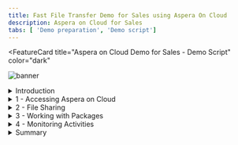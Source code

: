 ```yaml
---
title: Fast File Transfer Demo for Sales using Aspera On Cloud
description: Aspera on Cloud for Sales
tabs: [ 'Demo preparation', 'Demo script']
---
```


<FeatureCard
  title="Aspera on Cloud Demo for Sales - Demo Script"
  color="dark"
  >

![banner](./images/Hero-Image2.jpg)

</FeatureCard>

<span id="place1"></span>

<details>
<summary>Introduction</summary>
<br/>
Hello everyone. Today we will demonstrate how Aspera on Cloud transfers, distributes, and synchronizes large files and data sets globally at maximum speed.
<br/><br/>
Today, businesses across industries are facing greater challenges moving large files and massive sets of data quickly and reliably between global sites and teams. Failing to meet these challenges can limit an organization’s ability to meet critical business imperatives that yield increased revenues, reduced costs, improved customer service, and new or improved business models.
<br/><br/>
Aspera FASP technology has the ability to move large amounts of data in a variety of ways, including both file transfer and streaming.  Regardless of the size of data - megabytes, gigabytes, or terabytes, we can transfer it quickly, securely, and reliably around the world.  Our solutions integrate the latest security technologies, practices and auditing practices to keep your data safe.Today's demo will focus on file transfer.  We will demonstrate the use of our Software as a Service solution Aspera on Cloud to upload and download files to a repository and send packages of files to another party.
<br/><br/>
This demo shows a typical file transfer scenario between different users in a company. Here we will see how to transfer, distribute, and synchronize files and data sets globally at maximum speed. We will learn how to accelerate collaboration with teams around the world on big data and large files. At the same time, we will see how to monitor and control data transfers.
<br/><br/>
Let’s get started!

<br/><br/>

(Demo intro slides <a href="./files/Aspera for Sellers - Presentation.pptx" target="_blank" rel="noreferrer">here</a>)

<br/>


</details>

<details>
<summary>1 - Accessing Aspera on Cloud</summary>

<br/>

| **1.1** | **Accessing the Environment** |
| :--- | :--- |
| **Narration** | In this demo we are using Aspera on Cloud. Aspera on Cloud is IBM’s on-demand SaaS offering for global content transfer and exchange. The service enables organizations to move large files and data sets – securely and reliably – across on-premises and multi-cloud environments at unrivaled speed. Let’s see Aspera on Cloud in action. Let me begin by logging in.  |
| **Action** &nbsp; 1.1.1 | Open your Aspera on Cloud Demo organization URL. If you don't know your URL, open the <a href="https://ibmaspera.com/help/find-organizations" target="_blank">Welcome to IBM Aspera on Cloud page</a> and click on your organization on **Recently viewed organizations** (if you are not able to see your organization here, find your organization using your email address). <br/><br/> ![](images/access-env-1.png) |
| **Action** &nbsp; 1.1.2 | Click **Log in with IBMid**. (If necessary enter your IBMid and password)  <br/<br/> ![](images/access-env-2.png)|

<br/>

| **1.2** | **Welcome page** |
| :--- | :--- |
| **Narration** | Here we have our Aspera on Cloud organization. Using Aspera on Cloud, organizations can store and readily access files and folders in multiple cloud-based and on-premises storage systems. Sharing among users is as easy as browsing or dragging-and-dropping files – regardless of where the files are located – freeing collaboration from traditional boundaries among colleagues in both local and remote locations. <br/><br/> When we login the first time, we see the list of applications we have access to. Aspera on Cloud include multiples applications: Files to manage and share files and folders; Packages to send and download files; Activity to track usage and user activities; Automation to create automated tasks to simplify workflows and Admin to manage user and configure server settings. Users will only see and access applications that they have permission to use. <br/><br/> In this page, we can define a default app to open by default when we access or Aspera on Cloud organization. Let’s start using Files. |
| **Action** &nbsp; 1.2.1 | Describe and show all apps (don't click). <br/><br/> ![](images/welcome-1.png) |
| **Action** &nbsp; 1.2.2 | Show how to make an app default (don't click). <br/><br/> ![](images/welcome-2.png) |
| **Action** &nbsp; 1.2.3 | Open **Files**. <br/><br/> ![](images/welcome-3.png) |

<br/>

**[Go to top](#place1)**

</details>

<details>

<summary>2 - File Sharing</summary>

<br/>

| **2.1** | **Create Folder** |
| :--- | :--- |
| **Narration** | Here we are in Marketing workspace. But what is a workspace? The workspace is a collection of Aspera on Cloud users working together—on a project perhaps, or in a department or division. Users in a given workspace can freely collaborate with other members of the same workspace. <br/><br/> The workspace name displays in the upper left corner, immediately below the app name (in this case: Files).  You may be a member of more than one workspace. You may have different permissions and access in one workspace than you do in another. <br/><br/> As a workspace member in the Files app, you have access to a collection of folders shared with you by your administrator and by other members of your workspace. When others share a folder, they may share it with you only, or they may share it with multiple people. Your collection of folders may be very different than the collection of another user in the same workspace, though you may share some of the same folders. <br/><br/> Right now, we don’t have any folders in our Workspace. Let’s create the first one. |
| **Action** &nbsp; 2.1.1 | Describe and show the Marketing Workspace (don't click). <br/><br/>  ![](images/folder-1.png) |
| **Action** &nbsp; 2.1.2 | Click **New** (A), then click **Create folder** (B). <br/><br/>  ![](images/folder-2.png) |
| **Action** &nbsp; 2.1.3 | Enter **Campaigns** as your folder name (A) and click **Create** (B). <br/><br/>  ![](images/folder-3.png) |
<br/>

| **2.2** | **Upload File** |
| :--- | :--- |
| **Narration** | Files app members with proper permission can upload files and folders from any accessible source to the app. Once the file or folder is uploaded, that user can share it with others. Until the file or folder is shared, it is visible and accessible only to the user who uploaded it. As part of Marketing team, we need to share a 200MB campaign media file with other members. Let’s see how easy and quick to do it using Aspera. |
| **Action** &nbsp; 2.2.1 | Open **Campaigns** folder. <br/><br/>  ![](images/uploadfile-1.png) |
| **Action** &nbsp; 2.2.2 | Click **New** (A) and click **Upload file** (B). <br/><br/>  ![](images/uploadfile-2.png) |
| **Action** &nbsp; 2.2.3 | If Aspera Connect request permission to access your computer, click **Yes**. <br/><br/>  ![](images/uploadfile-3.png) |
| **Action** &nbsp; 2.2.4 | Feel free to select a file based in your network bandwith. If you have a good network, select a large file, for example 200 MB. <br/><br/>  ![](images/uploadfile-4.png) |
<br/>

| **2.3** | **File Transfer** |
| :--- | :--- |
| **Narration** | Aspera on Cloud uses IBM Aspera’s FASP protocol, which overcomes the limitations of other file-transfer technologies. By moving large data sets at maximum speed, reliably and securely – regardless of network conditions, physical distance between sites, and file size, type, or number – Aspera technology enables a new world of collaboration, sharing, and content delivery. Let’s see here, how fast is to transfer this large file. |
| **Action** &nbsp; 2.3.1 | Click on **Transfer Activity** button. <br/><br/>  ![](images/transfer-1.png) |
| **Action** &nbsp; 2.3.2 | Show the **Transfer Activity details**. <br/><br/>  ![](images/transfer-2.png) |
| **Action** &nbsp; 2.3.3 | Close the **Transfer Activity dialog**. <br/><br/>  ![](images/transfer-3.png) |
<br/>

| **2.4** | **Share with collaborators** |
| :--- | :--- |
| **Narration** | From the Files app we can easily Download, Move, Copy, Favorite, Send in package, and for some files we are able to Preview (for example PDFs, videos and images).  Now, let’s see how to share a folder. Let’s go back to our All Files view. <br/><br/> Sharing folders using the Aspera on Cloud Files app is like collaborating using a shared file repository. Each user has access to certain folders in the repo, with specific permissions to each folder. Files app users can share their folders with others, assigning content permissions to each recipient. Keep in mind that if you upload to your Files app, no one sees your folder until you share it with them. Let’s share our folder, by clicking on context menu and select Share. <br/><br/> In share dialog we can share with a member. We just need to enter the member’s email id. Another possibility is to enter a Workspace name to share with all workspace members. After that, we just need to define the Permissions. Behind the scenes, the user will receive an email about the Share event. Great! our folder is accessible for all members of the Workspace. Later in this demo we will see how to add users in your workspace. |
| **Action** &nbsp; 2.4.1 | Select the **200 MB file checkbox** (A). Show the actions available (B). Click **Cancel** (C).  <br/><br/>  ![](images/sharefolder-1.png) |
| **Action** &nbsp; 2.4.2 | On breadcrumbs, click on **All files** link. <br/><br/>  ![](images/sharefolder-2.png) |
| **Action** &nbsp; 2.4.3 | Click on **Menu** (A) and click **Share** (B). <br/><br/>  ![](images/sharefolder-3.png) |
| **Action** &nbsp; 2.4.4 | In the *Add collaborators* field, enter **Marketing Workspace** (A), show the different type of *Permissions* but keep **Edit** (B), then click **Add** (C). <br/><br/>  ![](images/sharefolder-4.png) |
<br/>

**[Go to top](#place1)**

</details>

<details>

<summary>3 - Working with Packages</summary>

<br/>

| **3.1** | **Sending Files** |
| :--- | :--- |
| **Narration** | So far we explored the basic functions about File app, now let’s explore the Package app! In the Packages app, a package is a collection of digital assets (files, folders, video, images, etc.) that you gather to send to one or more individuals or user groups, or to an Aspera on Cloud shared inbox. <br/><br/> Sending files and folders using the Aspera on Cloud Packages app is very much like sending an email with attachments. Senders use a simple form to address recipients and attach content. Recipients receive a copy of the content and can download it to use however they want. <br/><br/> Here, we can select files from your local machine or select a file from the Files app. And we can easily add a password protection layer. |
| **Action** &nbsp; 3.1.1 |  Click on **App switcher** button (A) and select **Packages** (B). <br/><br/> ![](images/sendfile-1.png)  |
| **Action** &nbsp; 3.1.2 |  Click **Send files** button. <br/><br/> ![](images/sendfile-2.png)  |
| **Action** &nbsp; 3.1.3 |  Enter an **external user email** in *To* field (A), enter a Title (e.g.: **Summer Campaign**) (B), click **Add files** (C) and select **Files** (D).  <br/><br/> ![](images/sendfile-3.png)  |
| **Action** &nbsp; 3.1.4 |  Go ahead and select a file from your local machine. <br/><br/> ![](images/sendfile-4.png)  |
| **Action** &nbsp; 3.1.5 |  Now click **Add Files** (A) again and now select **Upload from Files** (B). <br/><br/> ![](images/sendfile-5.png)  |
| **Action** &nbsp; 3.1.6 |  Open the **Campaigns** folder (A), select the campaign **file** (B) and click **Add** (C). <br/><br/> ![](images/sendfile-6.png)  |
| **Action** &nbsp; 3.1.7 |  Now click **Send**.  <br/><br/> ![](images/sendfile-7.png)  |
| **Action** &nbsp; 3.1.8 |  Open the **Transfer activity dialog**  (A) to show the **files transfer** (B). <br/><br/> ![](images/sendfile-8.png)  |
<br/>

| **3.2** | **Downloading a Package** |
| :--- | :--- |
| **Narration**  | Let’s see how an external user receives a package. Now, we are an external user (for example: a designer from an external Marketing agency). The designer has received an email notifying about them about the new package. <br/><br/> Great! Without any previous registration the user can download one or more files. Notice that a password was not requested. That’s because we didn’t configure it in the last step, it’s optional. Isn’t it easy? |
| **Action** &nbsp; 3.2.1 | Open external user email. Open the Aspera on Cloud email. Click on **Open IBM Aspera on Cloud**. <br/><br/> ![](images/downloadpkg-1.png)  |
| **Action** &nbsp; 3.2.2 | You are welcome to download one or more files and show how fast is the download using Aspera on Cloud. <br/><br/> ![](images/downloadpkg-2.png)  |
<br/>

| **3.3** | **Creating a Submission Link** |
| :--- | :--- |
| **Narration**  | When we need to ask another person to send us files and folders, we can send a submission link. A submission link is a feature of the Packages app. Let’s see how to manage submission links. <br/><br/> When we send a submission link, Aspera on Cloud sends an email notification to our recipients. The notification includes the submission link, which allows them to send us a digital package using Aspera’s high-speed transfer technology, whether or not they have an Aspera account. |
| **Action** &nbsp; 3.3.1 | If necessary, close the *Transfer activity dialog*. <br/><br/> ![](images/mng-sub-link-1.png)  |
| **Action** &nbsp; 3.3.2 | Click **Manage submission links**. <br/><br/> ![](images/mng-sub-link-2.png)  |
| **Action** &nbsp; 3.3.3 | On the Manage links page, click **New link**. <br/><br/> ![](images/mng-sub-link-3.png)  |
| **Action** &nbsp; 3.3.4 | Click **Send** button. <br/><br/> ![](images/mng-sub-link-4.png)  |
| **Action** &nbsp; 3.3.5 | On the *Send link* field, enter the **external user email** (A). On the *Message* field, type any message (B). Then click **Send** (C). <br/><br/> ![](images/mng-sub-link-5.png)  |
<br/>

| **3.4** | **Sending Files with a Submission Link** |
| :--- | :--- |
| **Narration**  | Now, let’s play the role of the external Marketing Designer. When a recipient clicks the submission link in the email notification, Aspera presents a sending portal that allows the user to collect the files and folders we asked for and send them to us in a digital package. The recipient of our invitation can send any number of packages until the link expires or until we revoke the link. |
| **Action** &nbsp; 3.4.1 | Log in back to the external user email. And check the new email from Aspera On Cloud. Click on **Open IBM Aspera on Cloud** button. <br/><br/> ![](images/mng-sub-link-6.png)  |
| **Action** &nbsp; 3.4.2 | In the *Send files* form, enter the **Designer's name** (A), enter the **external user email** (B), enter a title: **Campaign Logos** (C), include one or more files (D). Click **Send** (E). <br/><br/> ![](images/mng-sub-link-7.png) <br/><br/> ![](images/mng-sub-link-8.png) |
<br/>

| **3.5** | **Receiving Files with a Submission Link** |
| :--- | :--- |
| **Narration**  | Back as the marketing employee, the file we requested appears in My inbox. &nbsp; &nbsp; &nbsp; &nbsp; &nbsp; &nbsp; &nbsp; &nbsp; &nbsp; &nbsp; &nbsp; &nbsp; &nbsp; &nbsp; &nbsp; &nbsp; &nbsp; &nbsp; &nbsp; &nbsp; &nbsp; &nbsp; &nbsp; &nbsp; &nbsp; &nbsp; &nbsp; &nbsp; &nbsp; &nbsp; &nbsp; &nbsp; &nbsp; &nbsp; &nbsp; &nbsp; &nbsp; &nbsp; &nbsp; &nbsp; &nbsp; &nbsp; &nbsp; &nbsp; &nbsp; &nbsp; &nbsp; &nbsp; &nbsp; &nbsp; &nbsp; &nbsp; &nbsp; &nbsp; &nbsp; &nbsp; &nbsp; &nbsp; &nbsp; &nbsp; &nbsp; &nbsp; &nbsp; &nbsp; &nbsp; &nbsp; &nbsp; &nbsp; &nbsp; &nbsp; &nbsp; &nbsp; &nbsp; &nbsp; &nbsp; &nbsp; &nbsp; &nbsp; &nbsp; &nbsp; &nbsp; &nbsp; &nbsp; &nbsp; |
| **Action** &nbsp; 3.5.1 | Back to Marketing employee's browser, click on **My inbox**. &nbsp; &nbsp; &nbsp; &nbsp; &nbsp; &nbsp; &nbsp; &nbsp; &nbsp; &nbsp; &nbsp; &nbsp; &nbsp; &nbsp; &nbsp; &nbsp; &nbsp; &nbsp; &nbsp; &nbsp; &nbsp; &nbsp; &nbsp; &nbsp; &nbsp; &nbsp; &nbsp; &nbsp; &nbsp; &nbsp; &nbsp; &nbsp; &nbsp; &nbsp; &nbsp; &nbsp; &nbsp; &nbsp; &nbsp; &nbsp; &nbsp; &nbsp;  &nbsp; &nbsp; &nbsp; &nbsp; &nbsp; &nbsp; &nbsp; &nbsp; &nbsp; &nbsp; &nbsp; &nbsp; &nbsp; &nbsp; &nbsp; &nbsp; &nbsp; &nbsp; &nbsp; &nbsp; &nbsp; &nbsp; &nbsp; &nbsp; &nbsp; &nbsp; &nbsp; &nbsp; &nbsp; &nbsp; &nbsp; &nbsp; &nbsp; &nbsp; &nbsp; &nbsp; &nbsp; &nbsp; &nbsp; &nbsp; &nbsp; &nbsp; <br/><br/> ![](images/mng-sub-link-9.png)  |
| **Action** &nbsp; 3.5.2 | Open the new package (A). And show the files in this package (B).<br/><br/> ![](images/mng-sub-link-10.png)  |
| **Action** &nbsp; 3.5.3 | When ready, **close** the package dialog.<br/><br/> ![](images/mng-sub-link-11.png)  |
<br/>

| **3.6** | **Creating a Shared Inbox** |
| :--- | :--- |
| **Narration**  | Now, let’s check the Shared Inbox concept. A shared inbox is an optional workspace feature similar to a drop box: we can send content directly and simultaneously to all members of the shared inbox without having to address it to particular users or user groups. Let’s create one shared inbox! <br/><br/> Initially we need to enter basic information, for example, a name. Now, we can define more details for this shared inbox. For example, add members, manage links, define settings and email notifications. <br/><br/> As a workspace manager, we can configure metadata fields. When present, these fields allow senders to apply metadata tags to packages they send to a shared inbox; these tags provide information about the package contents without requiring the recipient to open the package. The metadata also allows shared inbox members to search and sort packages easily. If any metadata data fields are required, we cannot send the package without addressing the required field. <br/><br/> Let’s add two metadata fields in our A/B Testing inbox. First a Date-time field to inform the Test Date, and second a Dropdown menu to select the Test Campaign. |
| **Action** &nbsp; 3.6.1 | Click on **Manage shared inboxes**. <br/><br/> ![](images/shared-inbox-1.png)  |
| **Action** &nbsp; 3.6.2 | Click **Create new**. <br/><br/> ![](images/shared-inbox-2.png) |
| **Action** &nbsp; 3.6.3 | Enter a *Name* for your shared inbox (e.g.: **A/B Testing**) (A) and click **Save** (B).<br/><br/> ![](images/shared-inbox-3.png) |
| **Action** &nbsp; 3.6.4 | Show the **Members** tab.<br/><br/> ![](images/shared-inbox-4.png) |
| **Action** &nbsp; 3.6.5 | Show the **Manage links** tab.<br/><br/> ![](images/shared-inbox-5.png) |
| **Action** &nbsp; 3.6.6 | Show the **Settings** tab.<br/><br/> ![](images/shared-inbox-6.png) |
| **Action** &nbsp; 3.6.7 | Open **Metadata** tab (A) and click **Add field** (B).<br/><br/> ![](images/shared-inbox-7.png) |
| **Action** &nbsp; 3.6.8 | Define the metadata as **Date-time** Type (A), **Test Date** as *Label* (B), and *Required* as **On** (C). Click **Save** (D).<br/><br/> ![](images/shared-inbox-8.png) |
| **Action** &nbsp; 3.6.9 | Click **Add field** button again.<br/><br/> ![](images/shared-inbox-9.png) |
| **Action** &nbsp; 3.6.10 | Now, define the metadata as **Dropdown menu** *Type* (A), enter **Campaign** as *Label* (B), click *four* times on **Add Option** button (C) to add the options: **Spring, Summer, Fall and Winter** (D). Click **Save** (E).<br/><br/> ![](images/shared-inbox-10.png) |
| **Action** &nbsp; 3.6.11 | Click **Save**. <br/><br/> ![](images/shared-inbox-11.png) |
<br/>

| **3.7** | **Submitting a Package to a Shared Inbox** |
| :--- | :--- |
| **Narration**  | Let’s test it! To do this we need to send files to our A/B Testing shared inbox. Enter the basic package information, next enter the specific package metadata for our A/B Testing shared inbox. <br/><br/> Now all members of our Shared inbox will receive a notification about the new package. We can check it by accessing our A/B Testing. From here we can explore each package with all the assets and metadata. |
| **Action** &nbsp; 3.7.1 | Click **Send files**.<br/><br/> ![](images/shared-inbox-12.png)  |
| **Action** &nbsp; 3.7.2 | Click on To field and select **Shared Inbox: A/B Testing** (A), enter **B2B Site A/B Testing** as *Title* (B), click **Add files** (C), include some files from your machine (D) and click **Next** (E). <br/><br/> ![](images/shared-inbox-13.png)  |
| **Action** &nbsp; 3.7.3 | Enter a *Test Date* (A) and select **Summer** as *Campaign* (B). Click **Send** (C).<br/><br/> ![](images/shared-inbox-14.png)  |
| **Action** &nbsp; 3.7.4 | Open the **A/B Testing** inbox. <br/><br/> ![](images/shared-inbox-15.png)  |
| **Action** &nbsp; 3.7.5 | Click to open the **B2B Site A/B Testing** package (A). On the **Assets** tab (B), you can show the file shared with all inbox members (C).<br/><br/> ![](images/shared-inbox-16.png)  |
| **Action** &nbsp; 3.7.6 | Open the **Metadata** tab (A), to show the package metadata (B). <br/><br/> ![](images/shared-inbox-17.png)  |
| **Action** &nbsp; 3.7.7 | **Close** the Package dialog.<br/><br/> ![](images/shared-inbox-18.png)  |
<br/>

**[Go to top](#place1)**

</details>

<details>

<summary>4 - Monitoring Activities</summary>

<br/>

| **4.1** | **Transfer Activity** |
| :--- | :--- |
| **Narration** | Let’s explore the monitoring capabilities of Aspera on Cloud. The Activity app shows app events and the performance, history, and usage for file transfers. Activity’s responsive engine streams log data to the web application, generating interactive visualizations of real-time and historical data. <br/><br/> Let’s explore the first capability: Transfer activity. Here we can view historic and live transfer activity based on filters. <br/><br/> This page displays real-time and historical transfer data for the organization. It includes context for a given transfer, such as the time of the transfer and whether it completed or failed. We can also review performance data for the resources (workspaces, nodes, and users) associated with your workspace. This can help us identify issues in the system; for example, an inactive server may need to be evaluated for connectivity issues. <br/><br/> And we can easily export the data into a .CSV file and use in any other Data Visualization tool. |
| **Action** &nbsp; 4.1.1 | Open the **App switcher** menu (A) and select **Activity** (B). <br/><br/> ![](images/transfer-activity-1.png)  |
| **Action** &nbsp; 4.1.2 | On the **Transfer activity** page (A), change the filter to show more data (B). Show the information on top of the page (C). <br/><br/> ![](images/transfer-activity-2.png) |
| **Action** &nbsp; 4.1.3 | Scroll down the page, and show the information on bottom of the page. <br/><br/> ![](images/transfer-activity-3.png) |
| **Action** &nbsp; 4.1.4 | Click **Export**. <br/><br/> ![](images/transfer-activity-4.png) |
| **Action** &nbsp; 4.1.5 | Keep the default name (A) and click **Export** (B). You are welcome to show the downloaded CSV file. <br/><br/> ![](images/transfer-activity-5.png) |
<br/>

| **4.2** | **Volume Usage** |
| :--- | :--- |
| **Narration** | Exploring some more, let’s take a look at the second capability of the Activity app: Volume Usage. <br/><br/> Use the Volume usage page to monitor transfer volume for our entire organization or filtered by each component of the transfer system: entitlements, nodes, access keys, workspaces, and users. We can zoom in to data based on configurable time spans. <br/><br/> The graph displays aggregate volume data for a selected time period. The graph is interactive. We can hover over any bar on the graph to see upload and download values for that point in time. |
| **Action** &nbsp; 4.2.1 | Click on **Volume usage**. <br/><br/> ![](images/volume-usage-1.png)  |
| **Action** &nbsp; 4.2.2 | Hover over any bar on the graph to see upload and download values for that point in time. <br/><br/> ![](images/volume-usage-2.png)  |
<br/>

| **4.3** | **File Access** |
| :--- | :--- |
| **Narration** | Let’s see the File Access capability. The File access page displays file accesses by user name or file name. <br/><br/> For example, here we can see all file permissions assigned to our current user. We can use the pagination buttons to check all files. <br/><br/> Another possibility is to use the search field to check the users who have permissions to a specific file. Let’s try it with Campaigns files. <br/><br/> Here we can see the users and the permissions that they have in this file. In this case, it is only one user. |
| **Action** &nbsp; 4.3.1 | Click on **File access**. <br/><br/> ![](images/fileaccess-1.png) |
| **Action** &nbsp; 4.3.2 | By default, the first view of File access page will show all the file permissions assigned to the current user (A), maybe it is necessary to use next page button to find a useful file (B). <br/><br/> ![](images/fileaccess-2.png) |
| **Action** &nbsp; 4.3.3 | On the search field, enter **Campaigns** as the file name (A) and select one of the file that you see in the result dialog (B). <br/><br/> ![](images/fileaccess-3.png) |
| **Action** &nbsp; 4.3.4 | Show the user and permission in this specific file. <br/><br/> ![](images/fileaccess-4.png) |
<br/>

| **4.4** | **Application Events** |
| :--- | :--- |
| **Narration** | We arrived at the final capability to explore, the Application events page. <br/><br/> The Application events page displays data for all app events, filterable by event type (such as user login or file creation), and time. Here we can get insights into events throughout our Aspera on Cloud applications, for security and monitoring purposes. <br/><br/> We can monitor different types of events, some examples include: Log in, log out; workspace creation or deletion; packages sent, received or downloaded; File uploaded; Folder shared; or even when a User has left a shared folder. <br/><br/> We have arrived at the conclusion of our demonstration.  |
| **Action** &nbsp; 4.4.1 | Click on **Application events**. <br/><br/> ![](images/appevents-1.png) |
| **Action** &nbsp; 4.4.2 | Filter by specific **date**. <br/><br/> ![](images/appevents-2.png) |
| **Action** &nbsp; 4.4.3 | Show and filter by specific Event type (e.g.: **Sent a package**). <br/><br/> ![](images/appevents-3.png) |

<br/>

**[Go to top](#place1)**

</details>


<details>
<summary>Summary</summary>

<br/>
Let’s summarize what we’ve done today.

<br/><br/>

In the demo we: accessed the Aspera on Cloud environment and explored the capabilities; managed and shared files and folders; sent and downloaded packages; tracked usage and user activities.

<br/>

From a business perspective we used Aspera on Cloud to access and move data in a fast, secure, and reusable way, by liberating data locked away in multiple file sharing systems. With Aspera, we are able to improve customer satisfaction by providing easier access to data spread across multiple locations.

<br/>

Thank you for your time and attention. 

<br/>

**[Go to top](#place1)**

</details>
